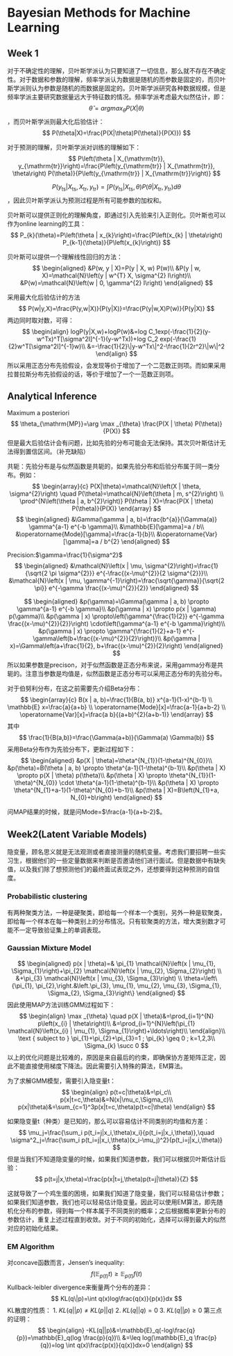 # Bayesian Methods for Machine Learning

## Week 1
对于不确定性的理解，贝叶斯学派认为只要知道了一切信息，那么就不存在不确定性。对于数据和参数的理解，频率学派认为数据是随机的而参数是固定的，而贝叶斯学派则认为参数是随机的而数据是固定的。贝叶斯学派研究各种数据规模，但是频率学派主要研究数据量远大于特征数的情况。频率学派考虑最大似然估计，即：
$$
\hat{\theta}=argmax_\theta P(X|\theta)
$$，而贝叶斯学派则最大化后验估计：
$$
P(\theta|X)=\frac{P(X|\theta)P(\theta)}{P(X)})
$$


对于预测的理解，贝叶斯学派对训练的理解如下：
$$
P\left(\theta | X_{\mathrm{tr}}, y_{\mathrm{tr}}\right)=\frac{P\left(y_{\mathrm{tr}} | X_{\mathrm{tr}}, \theta\right) P(\theta)}{P\left(y_{\mathrm{tr}} | X_{\mathrm{tr}}\right)}
$$

$$
P\left(y_{\mathrm{ts}} | X_{\mathrm{ts}}, X_{\mathrm{tr}}, y_{\mathrm{tr}}\right)=\int P\left(y_{\mathrm{ts}} | X_{\mathrm{ts}}, \theta\right) P\left(\theta | X_{\mathrm{tr}}, y_{\mathrm{tr}}\right) d \theta
$$
，因此贝叶斯学派认为预测过程是所有可能参数的加权和。

贝叶斯可以提供正则化的理解角度，即通过引入先验来引入正则化。贝叶斯也可以作为online learning的工具：
$$
P_{k}(\theta)=P\left(\theta | x_{k}\right)=\frac{P\left(x_{k} | \theta\right) P_{k-1}(\theta)}{P\left(x_{k}\right)}
$$


贝叶斯可以提供一个理解线性回归的方法：
$$
\begin{aligned}
&P(w, y | X)=P(y | X, w) P(w)\\
&P(y | w, X)=\mathcal{N}\left(y | w^{T} X, \sigma^{2} I\right)\\
&P(w)=\mathcal{N}\left(w | 0, \gamma^{2} I\right)
\end{aligned}
$$

采用最大化后验估计的方法
$$
P(w|y,X)=\frac{P(y,w|X)}{P(y|X)}=\frac{P(y|w,X)P(w)}{P(y|X)}
$$
两边同时取对数，可得：
$$
\begin{align}
logP(y|X,w)+logP(w)&=log C_1exp(-\frac{1}{2}(y-w^Tx)^T[\sigma^2I]^{-1}(y-w^Tx))+log C_2 exp(-\frac{1}{2}w^T[\sigma^2I]^{-1}w)\\
&=-\frac{1}{2}\|y-w^Tx\|^2-\frac{1}{2r^2}\|w\|^2
\end{align}
$$
所以采用正态分布先验假设，会发现等价于增加了一个二范数正则项。而如果采用拉普拉斯分布先验假设的话，等价于增加了一个一范数正则项。


## Analytical Inference
Maximum a posteriori
$$
\theta_{\mathrm{MP}}=\arg \max _{\theta} \frac{P(X | \theta) P(\theta)}{P(X)}
$$
但是最大后验估计会有问题，比如先验的分布可能会无法保持。其次贝叶斯估计无法得到置信区间。（补充缺陷）

共轭：先验分布是与似然函数是共轭的，如果先验分布和后验分布属于同一类分布。例如：
$$
\begin{array}{c}
P(X|\theta)=\mathcal{N}\left(X | \theta, \sigma^{2}\right) \quad P(\theta)=\mathcal{N}\left(\theta | m, s^{2}\right) \\
\prod^{N\left(\theta | a, b^{2}\right)} P(\theta | X)=\frac{P(X | \theta) P(\theta)}{P(X)}
\end{array}
$$
$$
\begin{aligned}
&\Gamma(\gamma | a, b)=\frac{b^{a}}{\Gamma(a)} \gamma^{a-1} e^{-b \gamma}\\
&\mathbb{E}[\gamma]=a / b\\
&\operatorname{Mode}[\gamma]=\frac{a-1}{b}\\
&\operatorname{Var}[\gamma]=a / b^{2}
\end{aligned}
$$

Precision:$\gamma=\frac{1}{\sigma^2}$
$$
\begin{aligned}
&\mathcal{N}\left(x | \mu, \sigma^{2}\right)=\frac{1}{\sqrt{2 \pi \sigma^{2}}} e^{-\frac{(x-\mu)^{2}}{2 \sigma^{2}}}\\
&\mathcal{N}\left(x | \mu, \gamma^{-1}\right)=\frac{\sqrt{\gamma}}{\sqrt{2 \pi}} e^{-\gamma \frac{(x-\mu)^{2}}{2}}
\end{aligned}
$$

$$
\begin{aligned}
&p(\gamma)=\Gamma(\gamma | a, b) \propto \gamma^{a-1} e^{-b \gamma}\\
&p(\gamma | x) \propto p(x | \gamma) p(\gamma)\\
&p(\gamma | x) \propto\left(\gamma^{\frac{1}{2}} e^{-\gamma \frac{(x-\mu)^{2}}{2}}\right) \cdot\left(\gamma^{a-1} e^{-b \gamma}\right)\\
&p(\gamma | x) \propto \gamma^{\frac{1}{2}+a-1} e^{-\gamma\left(b+\frac{(x-\mu)^{2}}{2}\right)}\\
&p(\gamma | x)=\Gamma\left(a+\frac{1}{2}, b+\frac{(x-\mu)^{2}}{2}\right)
\end{aligned}
$$
所以如果参数是precison，对于似然函数是正态分布来说，采用gamma分布是共轭的。注意当参数是均值是，似然函数是正态分布可以采用正态分布的先验分布。

对于伯努利分布，在这之前需要先介绍Beta分布：
$$
\begin{array}{c}
B(x | a, b)=\frac{1}{B(a, b)} x^{a-1}(1-x)^{b-1} \\
\mathbb{E} x=\frac{a}{a+b} \\
\operatorname{Mode}[x]=\frac{a-1}{a+b-2} \\
\operatorname{Var}[x]=\frac{a b}{(a+b)^{2}(a+b-1)}
\end{array}
$$
其中
$$
\frac{1}{B(a,b)}=\frac{\Gamma(a+b)}{\Gamma(a) \Gamma(b)}
$$
采用Beta分布作为先验分布下，更新过程如下：
$$
\begin{aligned}
&p(X | \theta)=\theta^{N_{1}}(1-\theta)^{N_{0}}\\
&p(\theta)=B(\theta | a, b) \propto \theta^{a-1}(1-\theta)^{b-1}\\
&p(\theta | X) \propto p(X | \theta) p(\theta)\\
&p(\theta | X) \propto \theta^{N_{1}}(1-\theta)^{N_{0}} \cdot \theta^{a-1}(1-\theta)^{b-1}\\
&p(\theta | X) \propto \theta^{N_{1}+a-1}(1-\theta)^{N_{0}+b-1}\\
&p(\theta | X)=B\left(N_{1}+a, N_{0}+b\right)
\end{aligned}
$$

问MAP结果的时候，就是问Mode=$\frac{a-1}{a+b-2}$。

## Week2(Latent Variable Models)
隐变量，顾名思义就是无法观测或者直接测量的随机变量。考虑我们要招聘一些实习生，根据他们的一些定量数据来判断是否邀请他们进行面试。但是数据中有缺失值，以及我们除了想预测他们的最终面试表现之外，还想要得到这种预测的自信度。

### Probabilistic clustering
有两种聚类方法，一种是硬聚类，即给每一个样本一个类别，另外一种是软聚类，即给每一个样本在每一种类别上的分布情况。只有软聚类的方法，增大类别数才可能不一定导致验证集上的单调表现。

### Gaussian Mixture Model
$$
\begin{aligned}
p(x | \theta)=& \pi_{1} \mathcal{N}\left(x | \mu_{1}, \Sigma_{1}\right)+\pi_{2} \mathcal{N}\left(x | \mu_{2}, \Sigma_{2}\right) \\
&+\pi_{3} \mathcal{N}\left(x | \mu_{3}, \Sigma_{3}\right) \\
\theta=\left\{\pi_{1}, \pi_{2},\right.&\left.\pi_{3}, \mu_{1}, \mu_{2}, \mu_{3}, \Sigma_{1}, \Sigma_{2}, \Sigma_{3}\right\}
\end{aligned}
$$
因此使用MAP方法训练GMM过程如下：
$$
\begin{align}
\max _{\theta} \quad p(X | \theta)&=\prod_{i=1}^{N} p\left(x_{i} | \theta\right)\\
&=\prod_{i=1}^{N}\left(\pi_{1} \mathcal{N}\left(x_{i} | \mu_{1}, \Sigma_{1}\right)+\ldots\right)\\
\end{align}\\
\text { subject to } \pi_{1}+\pi_{2}+\pi_{3}=1 ; \pi_{k} \geq 0 ; k=1,2,3\\
\Sigma_{k} \succ 0
$$
以上的优化问题是比较难的，原因是来自最后的约束，即确保协方差矩阵正定，因此不能直接使用梯度下降法。因此需要引入特殊的算法，EM算法。

为了求解GMM模型，需要引入隐变量t：
$$
\begin{align}
p(t=c|\theta)&=\pi_c\\
p(x|t=c,\theta)&=N(x|\mu_c,\Sigma_c)\\
p(x|\theta)&=\sum_{c=1}^3p(x|t=c,\theta)p(t=c|\theta)
\end{align}
$$

如果隐变量t（种类）是已知的，那么可以容易估计不同类别的均值和方差：
$$
\mu_j=\frac{\sum_i p(t_i=j|x_i,\theta)x_i}{p(t_i=j|x_i,\theta)},\quad \sigma^2_j=\frac{\sum_i p(t_i=j|x_i,\theta)(x_i-\mu_j)^2}{p(t_i=j|x_i,\theta)}
$$
但是当我们不知道隐变量的时候，如果我们知道参数，我们可以根据贝叶斯估计后验：
$$
p(t=j|x,\theta)=\frac{p(x|t=j,\theta)p(t=j|\theta)}{Z}
$$

这就导致了一个鸡生蛋的困境，如果我们知道了隐变量，我们可以轻易估计参数；如果我们知道参数，我们也可以轻易估计隐变量。因此可以使用EM算法，即先随机化分布的参数，得到每一个样本属于不同类别的概率；之后根据概率更新分布的参数估计，重复上述过程直到收敛。对于不同的初始化，选择可以得到最大的似然对应的初始化结果。

### EM Algorithm
对concave函数而言，Jensen's inequality:
$$
f(\mathbb{E}_{p(t)}t)\geq \mathbb{E}_{p(t)}f(t)
$$
Kullback-leibler divergence来衡量两个分布的差异：
$$
KL(q\|p)=\int q(x)log\frac{q(x)}{p(x)}dx
$$
KL散度的性质：
1. $KL(q||p)\neq KL(p||q)$
2. $KL(q||q)=0$
3. $KL(q||p)\geq 0$
第三点的证明：
$$
\begin{align}
-KL(q||p)&=\mathbb{E}_q(-log\frac{q}{p})=\mathbb{E}_q(log \frac{p}{q})\\
&=\leq log(\mathbb{E}_q \frac{p}{q})=log \int q(x)\frac{p(x)}{q(x)}dx=0
\end{align}
$$
